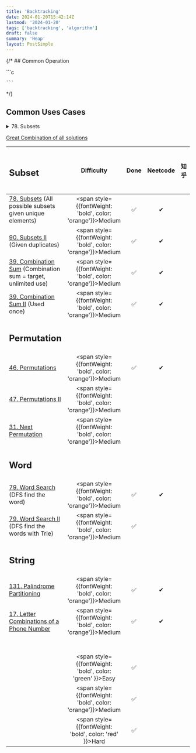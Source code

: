 ```yaml
---
title: 'Backtracking'
date: 2024-01-20T15:42:14Z
lastmod: '2024-01-20'
tags: ['backtracking', 'algorithm']
draft: false
summary: 'Heap'
layout: PostSimple
---
```


{/* ## Common Operation

<div className="grid grid-cols-2 gap-4">
  <div className="col-span-2">
    ```c

    ```

  </div>
</div> */}

## Common Uses Cases
<details>
<summary>78. Subsets</summary>
  <div className="grid grid-cols-2 gap-4">
    <div className="col-span-1">
      <div>
        Given an integer array nums of unique elements, return all possible subsets.
        
        The solution set must not contain duplicate subsets. Return the solution in any order.
      </div>
      
      <blockquote>
        Example 1:<br />
        Input: nums = [1,2,3]<br />
        Output: [[],[1],[2],[1,2],[3],[1,3],[2,3],[1,2,3]]
      </blockquote>
    </div>
    <div className="col-span-1">
      ```c
        class Solution {
        public:
            vector<vector<int>> subsets(vector<int>& nums) {
                vector<vector<int>> result;
                vector<int> cur;
                dfs(nums, 0, cur, result);

                return result;
            }
        private:
            void dfs(vector<int>& nums, int start, vector<int>& cur, vector<vector<int>>& result) {
                result.push_back(cur);
                for (int i = start; i < nums.size(); i++) {
                    cur.push_back(nums[i]);
                    dfs(nums, i + 1, cur, result);
                    cur.pop_back();
                }
            }
        };
        ```
    </div>
  </div>
</details>

[Great Combination of all solutions](https://leetcode.com/problems/combination-sum-ii/solutions/1277764/combination-sum-i-ii-and-iii-subsets-i-and-ii-permutations-i-and-ii-one-stop-c-solutions/)

| <h2>Subset</h2>                                                                                                             |                            Difficulty                             | Done | Neetcode | 知乎 | 代碼隨想錄 |
| :-------------------------------------------------------------------------------------------------------------------------- | :---------------------------------------------------------------: | :--: | :------: | :--: | :--------: |
| [78. Subsets](https://leetcode.com/problems/subsets/) (All possible subsets given unique elements)                          | <span style={{fontWeight: 'bold', color: 'orange'}}>Medium</span> |  ✅  |    ✔    |      |            |
| [90. Subsets II](https://leetcode.com/problems/subsets-ii/) (Given duplicates)                                              | <span style={{fontWeight: 'bold', color: 'orange'}}>Medium</span> |  ✅  |    ✔    |      |            |
| [39. Combination Sum](https://leetcode.com/problems/combination-sum/description/) (Combination sum = target, unlimited use) | <span style={{fontWeight: 'bold', color: 'orange'}}>Medium</span> |  ✅  |    ✔    |      |            |
| [39. Combination Sum II](https://leetcode.com/problems/combination-sum-ii/description/) (Used once)                         | <span style={{fontWeight: 'bold', color: 'orange'}}>Medium</span> |  ✅  |    ✔    |      |            |
| <h2>Permutation</h2>                                                                                                        |                                                                   |      |          |      |            |
| [46. Permutations](https://leetcode.com/problems/permutations/description/)                                                 | <span style={{fontWeight: 'bold', color: 'orange'}}>Medium</span> |  ✅  |    ✔    |      |            |
| [47. Permutations II](https://leetcode.com/problems/permutations-ii/description/)                                           | <span style={{fontWeight: 'bold', color: 'orange'}}>Medium</span> |      |          |      |            |
| [31. Next Permutation](https://leetcode.com/problems/next-permutation/description/)                                         | <span style={{fontWeight: 'bold', color: 'orange'}}>Medium</span> |      |          |      |            |
| <h2>Word </h2>                                                                                                              |                                                                   |      |          |      |            |
| [79. Word Search](https://leetcode.com/problems/word-search/description/) (DFS find the word)                               | <span style={{fontWeight: 'bold', color: 'orange'}}>Medium</span> |  ✅  |    ✔    |      |            |
| [79. Word Search II](https://leetcode.com/problems/word-search-ii/description/) (DFS find the words with Trie)              | <span style={{fontWeight: 'bold', color: 'orange'}}>Medium</span> |  ✅  |          |      |            |
| <h2>String</h2>                                                                                                             |                                                                   |      |          |      |            |
| [131. Palindrome Partitioning](https://leetcode.com/problems/palindrome-partitioning/description/)                          | <span style={{fontWeight: 'bold', color: 'orange'}}>Medium</span> |  ✅  |    ✔    |      |            |
| [17. Letter Combinations of a Phone Number]()                                                                               | <span style={{fontWeight: 'bold', color: 'orange'}}>Medium</span> |  ✅  |    ✔    |      |            |
| <h2></h2>                                                                                                                   |                                                                   |      |          |      |            |
| []()                                                                                                                        |  <span style={{fontWeight: 'bold', color: 'green' }}>Easy</span>  |  ✅  |          |      |            |
| []()                                                                                                                        | <span style={{fontWeight: 'bold', color: 'orange'}}>Medium</span> |  ✅  |          |      |            |
| []()                                                                                                                        |  <span style={{fontWeight: 'bold', color: 'red'   }}>Hard</span>  |  ✅  |          |      |            |
